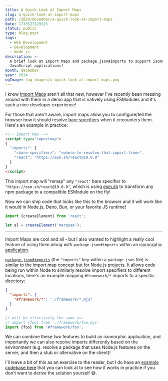 ```yaml
---
title: A Quick Look at Import Maps
slug: a-quick-look-at-import-maps
path: /2024/december/a-quick-look-at-import-maps
date: 1733527329325
status: public
type: blog-post
tags:
  - Web Development
  - Development
  - Node.js
description: >-
  A brief look at Import Maps and package.json#imports to support isomorphic
  JavaScript applications!
month: december
year: 2024
ogImage: /og-images/a-quick-look-at-import-maps.png
---
```



I know [Import Maps](https://developer.mozilla.org/en-US/docs/Web/HTML/Element/script/type/importmap) aren't all that new, however I've recently been messing around with them in a demo app that is natively using ESModules and it's such a nice developer experience!

For those that aren't aware, import maps allow you to configure/tell the browser how it should resolve <abbr title="Import specifiers that aren't relative and don't follow a URL scheme, e.g. `'react'`">bare specifiers</abbr> when it encounters them. Here's an example in practice:

```html
<!-- Import Map -->
<script type="importmap">
{
  "imports": {
    "<bare-specifier>": "<where-to-resolve-that-import-from>",
    "react": "https://esm.sh/react@19.0.0"
  }
}
</script>
```

This import map will "remap" any `"react"` bare specifier to `"https://esm.sh/react@19.0.0"`, which is using [esm.sh](https://esm.sh) to transform any npm package to a compatible ESModule on the fly!

Now we can ship code that looks like this to the browser and it will work like it would in Node.js, Deno, Bun, or your favorite JS runtime!

```js
import {createElement} from 'react';

let el = createElement('marquee');
```

<Spacer />

---

<Spacer />

Import Maps are cool and all - but I also wanted to highlight a really cool feature of using them _along with_ `package.json#imports` within an <abbr title="A collection of code that runs in both a server environment and a client environment, as is usually the case with Server Side Rendering applications">isomorphic application</abbr>.

[`package.json#imports`](https://nodejs.org/api/packages.html#subpath-imports) (the `"imports"` key within a `package.json` file) is similar to the import map concept but for Node.js projects. It allows code being run within Node to similarly resolve import specifiers to different locations, here's an example mapping `#framework/*` imports to a specific directory:

```json
{
  "imports": {
    "#framework/*": "./framework/*.mjs"
  }
}
```

```js
// will be effectively the same as:
// import {foo} from './framework/foo.mjs'
import {foo} from '#framework/foo';
```

We can combine these two features to build an isomorphic application, and importantly we can also resolve imports differently based on the environment (e.g. resolve a package that uses Node.js features on the server, and then a stub or alternative on the client)!

I'll leave a bit of this as an exercise to the reader, but I do have an [example codebase here](https://github.com/hamlim/simple-react-ssr-framework) that you can look at to see how it works in practice if you don't want to derive the solution yourself 😅.


